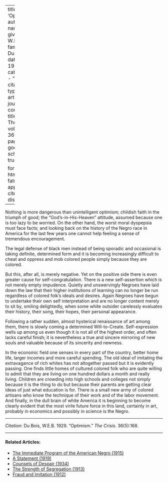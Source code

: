
---
title: 'Optimism'
author:
  - name:
      given: W.E.B.
      family: Du Bois
date: May 1929
categories: 
  - ""
citation: 
  type: article-journal
  container-title: The Crisis
  volume: 36
  issue: 5
  page: 168
google-scholar: true

format:
  html:
    toc: false
    appendix-cite-as: display
---


Nothing is more dangerous than unintelligent optimism; childish faith in the triumph of good; the "God's-in-His-Heaven" attitude, assumed because one is too lazy to be worried. On the other hand, the worst moral dyspepsia must face facts; and looking back on the history of the Negro race in America for the last few years one cannot help feeling a sense of tremendous encouragement.

The legal defense of black men instead of being sporadic and occasional is taking definite, determined form and it is becoming increasingly difficult to cheat and oppress and mob colored people simply because they are colored.

But this, after all, is merely negative. Yet on the positive side there is even greater cause for self-congratulation. There is a new self-assertion which is not merely empty impudence. Quietly and unswervingly Negroes have laid down the law that their higher institutions of learning can no longer be run regardless of colored folk's ideals and desires. Again Negroes have begun to undertake their own self interpretation and are no longer content merely to sit by, smiling delightedly, when some white outsider carelessly evaluates their history, their song, their hopes, their personal appearance.

Following a rather sudden, almost hysterical renaissance of art among them, there is slowly coming a determined Will-to-Create. Self-expression wells up among us even though it is not all of the highest order, and often lacks careful finish; it is nevertheless a true and sincere mirroring of new souls and valuable because of its sincerity and newness.

In the economic field one senses in every part of the country, better home life, larger incomes and more careful spending. The old ideal of imitating the extravagance of rich whites has not altogether passed but it is evidently passing. One finds little homes of cultured colored folk who are quite willing to admit that they are living on one hundred dollars a month and really living. Children are crowding into high schools and colleges not simply because it is the thing to do but because their parents are getting clear ideas of just what education is for. There is a small new army of colored artisans who know the technique of their work and of the labor movement. And finally, in the dull brain of white America it is beginning to become clearly evident that the most virile future force in this land, certainly in art, probably in economics and possibly in science is the Negro.

_____

*Citation:* Du Bois, W.E.B. 1929. "Optimism." *The Crisis*. 36(5):168.

<!-- Similar articles start here -->
<div  class="clear-wrap"></div>
<hr>
#### Related Articles:

* [The Immediate Program of the  American Negro (1915)](/Volumes/09/06/immediate_program.html)
* [A Statement (1919)](/Volumes/19/01/statement.html)
* [Counsels of Despair (1934)](/Volumes/41/06/counsels_of_despair.html)
* [The Strength of Segregation (1913)](/Volumes/07/03/strength_of_segregation.html)
* [Fraud and Imitation (1912)](/Volumes/04/03/fraud_and_imitation.html)

<!-- Similar articles end here -->